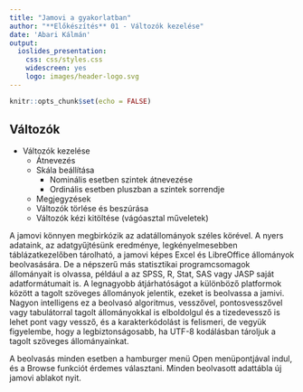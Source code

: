 ```yaml
---
title: "Jamovi a gyakorlatban"
author: "**Előkészítés** 01 - Változók kezelése"
date: 'Abari Kálmán'
output: 
  ioslides_presentation: 
    css: css/styles.css
    widescreen: yes
    logo: images/header-logo.svg
---
```


```r
knitr::opts_chunk$set(echo = FALSE)
```

## Változók

-   Változók kezelése
    - Átnevezés
    - Skála beállítása
      -   Nominális esetben szintek átnevezése
      -   Ordinális esetben pluszban a szintek sorrendje
    - Megjegyzések
    - Változók törlése és beszúrása
    - Változók kézi kitöltése (vágóasztal műveletek)

<div class="notes">

A jamovi könnyen megbirkózik az adatállományok széles körével. A nyers adataink, az adatgyűjtésünk eredménye, legkényelmesebben táblázatkezelőben tárolható, a jamovi képes Excel és LibreOffice állományok beolvasására. De a népszerű más statisztikai programcsomagok állományait is olvassa, például a az SPSS, R, Stat, SAS vagy JASP saját adatformátumait is.
A legnagyobb átjárhatóságot a különböző platformok között a tagolt szöveges állományok jelentik, ezeket is beolvassa a jamivi. Nagyon intelligens ez a beolvasó algoritmus, vesszővel, pontosvesszővel vagy tabulátorral tagolt állományokkal is elboldolgul és a tizedevessző is lehet pont vagy vessző, és a karakterkódolást is felismeri, de vegyük figyelembe, hogy a legbiztonságosabb, ha UTF-8 kodálásban tároljuk a tagolt szöveges állományainkat.

A beolvasás minden esetben a hamburger menü Open menüpontjával indul, és a Browse funkciót érdemes választani. 
Minden beolvasott adattábla új jamovi ablakot nyit. 

</div>

